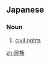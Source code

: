 {{also|民權}}
==Japanese==
{{ja-kanjitab|みん|けん|yomi=on}}

===Noun===
{{ja-noun|みんけん}}

# [[civil rights]]

[[zh:民権]]